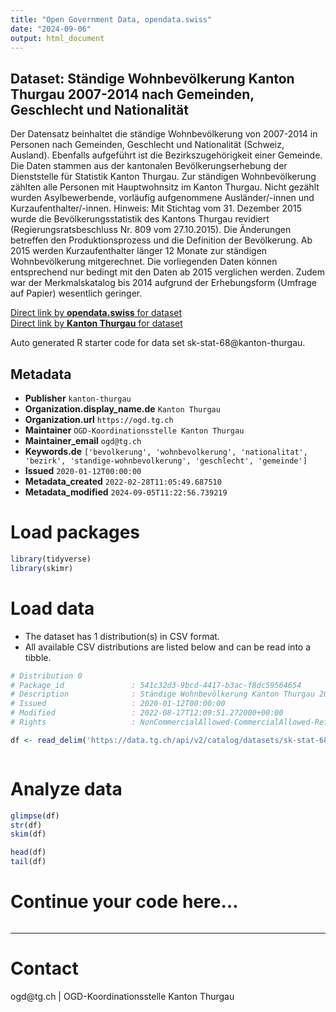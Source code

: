 ```yaml
---
title: "Open Government Data, opendata.swiss"
date: "2024-09-06"
output: html_document
---
```


## Dataset: Ständige Wohnbevölkerung Kanton Thurgau 2007-2014 nach Gemeinden, Geschlecht und Nationalität

Der Datensatz beinhaltet
die ständige Wohnbevölkerung von 2007-2014 in Personen nach Gemeinden, Geschlecht und Nationalität (Schweiz, Ausland). Ebenfalls aufgeführt ist die Bezirkszugehörigkeit einer Gemeinde.
Die Daten stammen aus der kantonalen Bevölkerungserhebung der Dienststelle für Statistik Kanton Thurgau.
Zur ständigen Wohnbevölkerung zählten alle Personen mit Hauptwohnsitz im Kanton Thurgau. Nicht gezählt wurden Asylbewerbende, vorläufig aufgenommene Ausländer/-innen und Kurzaufenthalter/-innen. Hinweis: Mit Stichtag vom 31. Dezember
2015 wurde die Bevölkerungsstatistik des Kantons Thurgau revidiert
(Regierungsratsbeschluss Nr. 809 vom 27.10.2015). Die Änderungen betreffen den Produktionsprozess und die Definition der Bevölkerung. Ab 2015 werden Kurzaufenthalter länger 12 Monate zur ständigen Wohnbevölkerung mitgerechnet.
Die vorliegenden Daten können entsprechend nur bedingt mit den Daten ab 2015 verglichen werden. Zudem war der Merkmalskatalog bis 2014 aufgrund der Erhebungsform (Umfrage auf Papier) wesentlich geringer.

[Direct link by **opendata.swiss** for dataset](https://opendata.swiss/de/dataset/standige-wohnbevolkerung-kanton-thurgau-2007-2014-nach-gemeinden-geschlecht-und-nationalitat)<br>
[Direct link by **Kanton Thurgau** for dataset](https://data.tg.ch/explore/dataset/sk-stat-68/)

Auto generated R starter code for data set sk-stat-68@kanton-thurgau.

## Metadata

- **Publisher** `kanton-thurgau`
- **Organization.display_name.de** `Kanton Thurgau`
- **Organization.url** `https://ogd.tg.ch`
- **Maintainer** `OGD-Koordinationsstelle Kanton Thurgau`
- **Maintainer_email** `ogd@tg.ch`
- **Keywords.de** `['bevolkerung', 'wohnbevolkerung', 'nationalitat', 'bezirk', 'standige-wohnbevolkerung', 'geschlecht', 'gemeinde']`
- **Issued** `2020-01-12T00:00:00`
- **Metadata_created** `2022-02-28T11:05:49.687510`
- **Metadata_modified** `2024-09-05T11:22:56.739219`


# Load packages

```r

library(tidyverse)
library(skimr)

```

# Load data

-   The dataset has 1 distribution(s) in CSV format.
-   All available CSV distributions are listed below and can be read into a tibble.

```r

# Distribution 0
# Package_id               : 541c32d3-9bcd-4417-b3ac-f8dc59564654
# Description              : Ständige Wohnbevölkerung Kanton Thurgau 2007-2014 nach Gemeinden, Geschlecht und Nationalität (csv)
# Issued                   : 2020-01-12T00:00:00
# Modified                 : 2022-08-17T12:09:51.272000+00:00
# Rights                   : NonCommercialAllowed-CommercialAllowed-ReferenceRequired

df <- read_delim('https://data.tg.ch/api/v2/catalog/datasets/sk-stat-68/exports/csv?use_labels=true')



```

# Analyze data

```r

glimpse(df)
str(df)
skim(df)

head(df)
tail(df)

```

# Continue your code here...

```r

```

------------------------------------------------------------------------

# Contact

ogd@tg.ch | OGD-Koordinationsstelle Kanton Thurgau
